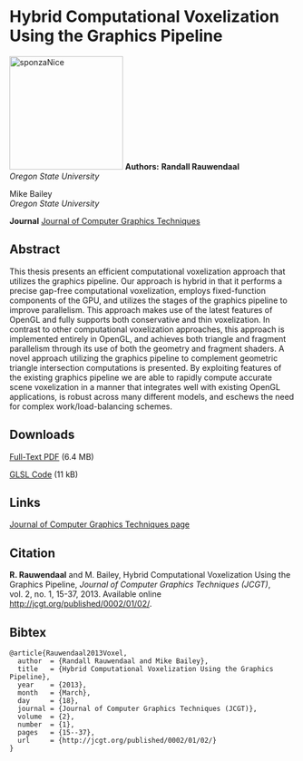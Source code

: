 # Hybrid Computational Voxelization Using the Graphics Pipeline

![voxeldragon](voxeldragon.png){alt="sponzaNice" width="200"}
**Authors:** 
**Randall Rauwendaal**\                       
*Oregon State University*

Mike Bailey\
*Oregon State University*

**Journal**
[Journal of Computer Graphics Techniques](https://jcgt.org/)

## Abstract

This thesis presents an efficient computational voxelization approach that utilizes the graphics pipeline. Our approach is hybrid in that it performs a precise gap-free computational voxelization, employs fixed-function components of the GPU, and utilizes the stages of the graphics pipeline to improve parallelism. This approach makes use of the latest features of OpenGL and fully supports both conservative and thin voxelization. In contrast to other computational voxelization approaches, this approach is implemented entirely in OpenGL, and achieves both triangle and fragment parallelism through its use of both the geometry and fragment shaders. A novel approach utilizing the graphics pipeline to complement geometric triangle intersection computations is presented. By exploiting features of the existing graphics pipeline we are able to rapidly compute accurate scene voxelization in a manner that integrates well with existing OpenGL applications, is robust across many different models, and eschews the need for complex work/load-balancing schemes.

## Downloads

[Full-Text PDF](hybridvoxelization.pdf) (6.4 MB)

[GLSL Code](code.zip) (11 kB)

## Links

[Journal of Computer Graphics Techniques page](https://jcgt.org/published/0002/01/02/)

## Citation

**R. Rauwendaal** and M. Bailey, Hybrid Computational Voxelization Using the Graphics Pipeline, *Journal of Computer Graphics Techniques (JCGT)*, vol. 2, no. 1, 15-37, 2013. Available online [http://jcgt.org/published/0002/01/02/](http://jcgt.org/published/0002/01/02/).

## Bibtex

```
@article{Rauwendaal2013Voxel,
  author  = {Randall Rauwendaal and Mike Bailey},
  title   = {Hybrid Computational Voxelization Using the Graphics Pipeline},  
  year    = {2013},
  month   = {March},
  day     = {18},
  journal = {Journal of Computer Graphics Techniques (JCGT)},
  volume  = {2},
  number  = {1},
  pages   = {15--37},
  url     = {http://jcgt.org/published/0002/01/02/}
}
```

